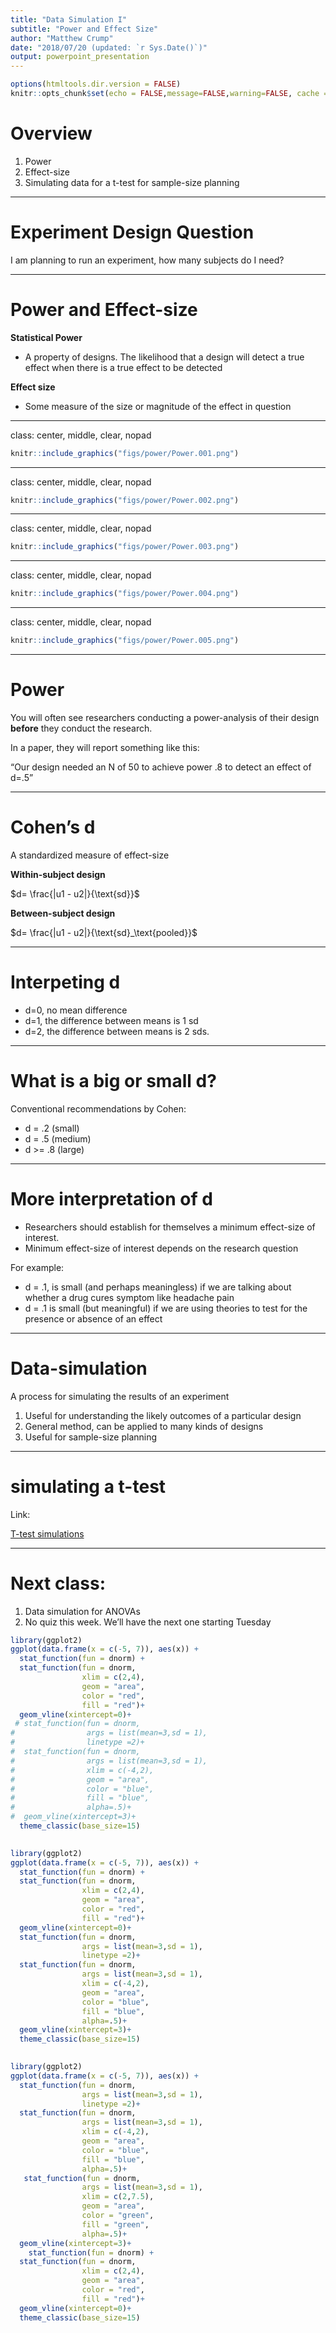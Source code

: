 ```yaml
---
title: "Data Simulation I"
subtitle: "Power and Effect Size"
author: "Matthew Crump"
date: "2018/07/20 (updated: `r Sys.Date()`)"
output: powerpoint_presentation
---
```


```r
options(htmltools.dir.version = FALSE)
knitr::opts_chunk$set(echo = FALSE,message=FALSE,warning=FALSE, cache = TRUE)
```

# Overview

1. Power
2. Effect-size
3. Simulating data for a t-test for sample-size planning

---

# Experiment Design Question

I am planning to run an experiment, how many subjects do I need?

---

# Power and Effect-size

**Statistical Power**

- A property of designs. The likelihood that a design will detect a true effect when there is a true effect to be detected

**Effect size**

- Some measure of the size or magnitude of the effect in question

---

class: center, middle, clear, nopad

```r
knitr::include_graphics("figs/power/Power.001.png")
```


---

class: center, middle, clear, nopad

```r
knitr::include_graphics("figs/power/Power.002.png")
```


---

class: center, middle, clear, nopad

```r
knitr::include_graphics("figs/power/Power.003.png")
```


---

class: center, middle, clear, nopad

```r
knitr::include_graphics("figs/power/Power.004.png")
```


---

class: center, middle, clear, nopad

```r
knitr::include_graphics("figs/power/Power.005.png")
```


---

# Power

You will often see researchers conducting a power-analysis of their design **before** they conduct the research.

In a paper, they will report something like this:

"Our design needed an N of 50 to achieve power .8 to detect an effect of d=.5"

---

# Cohen's d

A standardized measure of effect-size

**Within-subject design**

$d= \frac{|u1 - u2|}{\text{sd}}$

**Between-subject design**

$d= \frac{|u1 - u2|}{\text{sd}_\text{pooled}}$

---

# Interpeting d

- d=0, no mean difference
- d=1, the difference between means is 1 sd
- d=2, the difference between means is 2 sds.

---

# What is a big or small d?

Conventional recommendations by Cohen:

- d = .2 (small)
- d = .5 (medium)
- d >= .8 (large)

---

# More interpretation of d

- Researchers should establish for themselves a minimum effect-size of interest.
- Minimum effect-size of interest depends on the research question

For example:

- d = .1, is small (and perhaps meaningless) if we are talking about whether a drug cures symptom like headache pain
- d = .1 is small (but meaningful) if we are using theories to test for the presence or absence of an effect

---


# Data-simulation

A process for simulating the results of an experiment

1. Useful for understanding the likely outcomes of a particular design
2. General method, can be applied to many kinds of designs
3. Useful for sample-size planning

---

# simulating a t-test

Link: 

[T-test simulations](https://crumplab.github.io/psyc3400/Presentations/ttestSimulation.html)

---

# Next class:

1. Data simulation for ANOVAs
2. No quiz this week. We'll have the next one starting Tuesday



```r
library(ggplot2)
ggplot(data.frame(x = c(-5, 7)), aes(x)) +
  stat_function(fun = dnorm) +
  stat_function(fun = dnorm, 
                xlim = c(2,4),
                geom = "area",
                color = "red",
                fill = "red")+
  geom_vline(xintercept=0)+
 # stat_function(fun = dnorm,
#                args = list(mean=3,sd = 1),
#                linetype =2)+
#  stat_function(fun = dnorm,
#                args = list(mean=3,sd = 1),
#                xlim = c(-4,2),
#                geom = "area",
#                color = "blue",
#                fill = "blue",
#                alpha=.5)+
#  geom_vline(xintercept=3)+
  theme_classic(base_size=15)
  
```


```r
library(ggplot2)
ggplot(data.frame(x = c(-5, 7)), aes(x)) +
  stat_function(fun = dnorm) +
  stat_function(fun = dnorm, 
                xlim = c(2,4),
                geom = "area",
                color = "red",
                fill = "red")+
  geom_vline(xintercept=0)+
  stat_function(fun = dnorm,
                args = list(mean=3,sd = 1),
                linetype =2)+
  stat_function(fun = dnorm,
                args = list(mean=3,sd = 1),
                xlim = c(-4,2),
                geom = "area",
                color = "blue",
                fill = "blue",
                alpha=.5)+
  geom_vline(xintercept=3)+
  theme_classic(base_size=15)
  
```


```r
library(ggplot2)
ggplot(data.frame(x = c(-5, 7)), aes(x)) +
  stat_function(fun = dnorm,
                args = list(mean=3,sd = 1),
                linetype =2)+
  stat_function(fun = dnorm,
                args = list(mean=3,sd = 1),
                xlim = c(-4,2),
                geom = "area",
                color = "blue",
                fill = "blue",
                alpha=.5)+
   stat_function(fun = dnorm,
                args = list(mean=3,sd = 1),
                xlim = c(2,7.5),
                geom = "area",
                color = "green",
                fill = "green",
                alpha=.5)+
  geom_vline(xintercept=3)+
    stat_function(fun = dnorm) +
  stat_function(fun = dnorm, 
                xlim = c(2,4),
                geom = "area",
                color = "red",
                fill = "red")+
  geom_vline(xintercept=0)+
  theme_classic(base_size=15)
  
```




